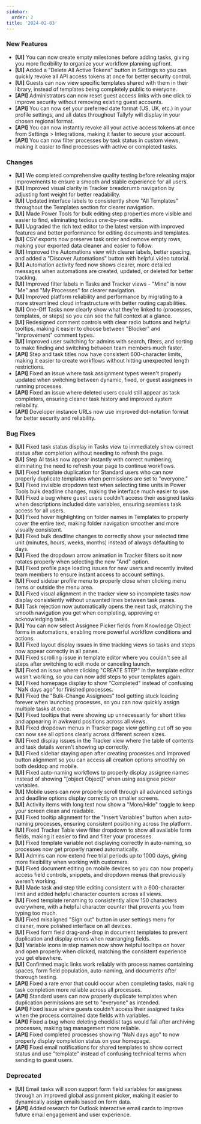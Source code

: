 ```yaml
---
sidebar:
  order: 2
title: '2024-02-03'
---
```


### New Features

- **[UI]** You can now create empty milestones before adding tasks, giving you more flexibility to organize your workflow planning upfront.
- **[UI]** Added a "Delete All Active Tokens" button in Settings so you can quickly revoke all API access tokens at once for better security control.
- **[UI]** Guests can now view specific templates shared with them in their library, instead of templates being completely public to everyone.
- **[API]** Administrators can now reset guest access links with one click to improve security without removing existing guest accounts.
- **[API]** You can now set your preferred date format (US, UK, etc.) in your profile settings, and all dates throughout Tallyfy will display in your chosen regional format.
- **[API]** You can now instantly revoke all your active access tokens at once from Settings > Integrations, making it faster to secure your account.
- **[API]** You can now filter processes by task status in custom views, making it easier to find processes with active or completed tasks.

### Changes

- **[UI]** We completed comprehensive quality testing before releasing major improvements to ensure a smooth and stable experience for all users.
- **[UI]** Improved visual clarity in Tracker breadcrumb navigation by adjusting font weight for better readability.
- **[UI]** Updated interface labels to consistently show "All Templates" throughout the Templates section for clearer navigation.
- **[UI]** Made Power Tools for bulk editing step properties more visible and easier to find, eliminating tedious one-by-one edits.
- **[UI]** Upgraded the rich text editor to the latest version with improved features and better performance for editing documents and templates.
- **[UI]** CSV exports now preserve task order and remove empty rows, making your exported data cleaner and easier to follow.
- **[UI]** Improved the Automations view with clearer labels, better spacing, and added a "Discover Automations" button with helpful video tutorial.
- **[UI]** Automation activity feed now shows clearer, more detailed messages when automations are created, updated, or deleted for better tracking.
- **[UI]** Improved filter labels in Tasks and Tracker views - "Mine" is now "Me" and "My Processes" for clearer navigation.
- **[UI]** Improved platform reliability and performance by migrating to a more streamlined cloud infrastructure with better routing capabilities.
- **[UI]** One-Off Tasks now clearly show what they're linked to (processes, templates, or steps) so you can see the full context at a glance.
- **[UI]** Redesigned comment controls with clear radio buttons and helpful tooltips, making it easier to choose between "Blocker" and "Improvement" comment types.
- **[UI]** Improved user switching for admins with search, filters, and sorting to make finding and switching between team members much faster.
- **[API]** Step and task titles now have consistent 600-character limits, making it easier to create workflows without hitting unexpected length restrictions.
- **[API]** Fixed an issue where task assignment types weren't properly updated when switching between dynamic, fixed, or guest assignees in running processes.
- **[API]** Fixed an issue where deleted users could still appear as task completers, ensuring cleaner task history and improved system reliability.
- **[API]** Developer instance URLs now use improved dot-notation format for better security and reliability.

### Bug Fixes

- **[UI]** Fixed task status display in Tasks view to immediately show correct status after completion without needing to refresh the page.
- **[UI]** Step AI tasks now appear instantly with correct numbering, eliminating the need to refresh your page to continue workflows.
- **[UI]** Fixed template duplication for Standard users who can now properly duplicate templates when permissions are set to "everyone."
- **[UI]** Fixed invisible dropdown text when selecting time units in Power Tools bulk deadline changes, making the interface much easier to use.
- **[UI]** Fixed a bug where guest users couldn't access their assigned tasks when descriptions included date variables, ensuring seamless task access for all users.
- **[UI]** Fixed hover highlighting on folder names in Templates to properly cover the entire text, making folder navigation smoother and more visually consistent.
- **[UI]** Fixed bulk deadline changes to correctly show your selected time unit (minutes, hours, weeks, months) instead of always defaulting to days.
- **[UI]** Fixed the dropdown arrow animation in Tracker filters so it now rotates properly when selecting the new "And" option.
- **[UI]** Fixed profile page loading issues for new users and recently invited team members to ensure instant access to account settings.
- **[UI]** Fixed sidebar profile menu to properly close when clicking menu items or outside the menu area.
- **[UI]** Fixed visual alignment in the tracker view so incomplete tasks now display consistently without unwanted lines between task panes.
- **[UI]** Task rejection now automatically opens the next task, matching the smooth navigation you get when completing, approving or acknowledging tasks.
- **[UI]** You can now select Assignee Picker fields from Knowledge Object forms in automations, enabling more powerful workflow conditions and actions.
- **[UI]** Fixed layout display issues in time tracking views so tasks and steps now appear correctly in all panes.
- **[UI]** Fixed scrolling issue in template editor where you couldn't see all steps after switching to edit mode or canceling launch.
- **[UI]** Fixed an issue where clicking "CREATE STEP" in the template editor wasn't working, so you can now add steps to your templates again.
- **[UI]** Fixed homepage display to show "Completed" instead of confusing "NaN days ago" for finished processes.
- **[UI]** Fixed the "Bulk-Change Assignees" tool getting stuck loading forever when launching processes, so you can now quickly assign multiple tasks at once.
- **[UI]** Fixed tooltips that were showing up unnecessarily for short titles and appearing in awkward positions across all views.
- **[UI]** Fixed dropdown menus in Tracker page view getting cut off so you can now see all options clearly across different screen sizes.
- **[UI]** Fixed display issues in the Tracker view where the table of contents and task details weren't showing up correctly.
- **[UI]** Fixed sidebar staying open after creating processes and improved button alignment so you can access all creation options smoothly on both desktop and mobile.
- **[UI]** Fixed auto-naming workflows to properly display assignee names instead of showing "[object Object]" when using assignee picker variables.
- **[UI]** Mobile users can now properly scroll through all advanced settings and deadline options display correctly on smaller screens.
- **[UI]** Activity items with long text now show a "More/Hide" toggle to keep your screen clean and readable.
- **[UI]** Fixed tooltip alignment for the "Insert Variables" button when auto-naming processes, ensuring consistent positioning across the platform.
- **[UI]** Fixed Tracker Table view filter dropdown to show all available form fields, making it easier to find and filter your processes.
- **[UI]** Fixed template variable not displaying correctly in auto-naming, so processes now get properly named automatically.
- **[UI]** Admins can now extend free trial periods up to 1000 days, giving more flexibility when working with customers.
- **[UI]** Fixed document editing on mobile devices so you can now properly access field controls, snippets, and dropdown menus that previously weren't working.
- **[UI]** Made task and step title editing consistent with a 600-character limit and added helpful character counters across all views.
- **[UI]** Fixed template renaming to consistently allow 150 characters everywhere, with a helpful character counter that prevents you from typing too much.
- **[UI]** Fixed misaligned "Sign out" button in user settings menu for cleaner, more polished interface on all devices.
- **[UI]** Fixed form field drag-and-drop in document templates to prevent duplication and display errors when rearranging fields.
- **[UI]** Variable icons in step names now show helpful tooltips on hover and open properly when clicked, matching the consistent experience you get elsewhere.
- **[UI]** Confirmed magic links work reliably with process names containing spaces, form field population, auto-naming, and documents after thorough testing.
- **[API]** Fixed a rare error that could occur when completing tasks, making task completion more reliable across all processes.
- **[API]** Standard users can now properly duplicate templates when duplication permissions are set to "everyone" as intended.
- **[API]** Fixed issue where guests couldn't access their assigned tasks when the process contained date fields with variables.
- **[API]** Fixed a bug where deleting checklist tags would fail after archiving processes, making tag management more reliable.
- **[API]** Fixed completed processes showing "NaN days ago" to now properly display completion status on your homepage.
- **[API]** Fixed email notifications for shared templates to show correct status and use "template" instead of confusing technical terms when sending to guest users.

### Deprecated

- **[UI]** Email tasks will soon support form field variables for assignees through an improved global assignment picker, making it easier to dynamically assign emails based on form data.
- **[API]** Added research for Outlook interactive email cards to improve future email engagement and user experience.